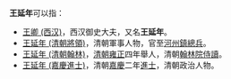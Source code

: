 '''王延年'''可以指：
* [[王卿_(西汉)|王卿 (西汉)]]，西汉御史大夫，又名'''王延年'''。
* [[王延年_(清朝將領)|王延年 (清朝將領)]]，清朝軍事人物，官至[[河州鎮|河州鎮]][[總兵|總兵]]。
* [[王延年_(清朝翰林)|王延年 (清朝翰林)]]，[[清朝|清朝]][[雍正|雍正]]四年舉人，清朝[[翰林院|翰林院]][[侍讀|侍讀]]。
* [[王延年_(嘉慶進士)|王延年 (嘉慶進士)]]，清朝[[嘉慶|嘉慶]]二年[[進士|進士]]，清朝政治人物。

{{disambig|cat=三字王姓人名消歧义|yan}}